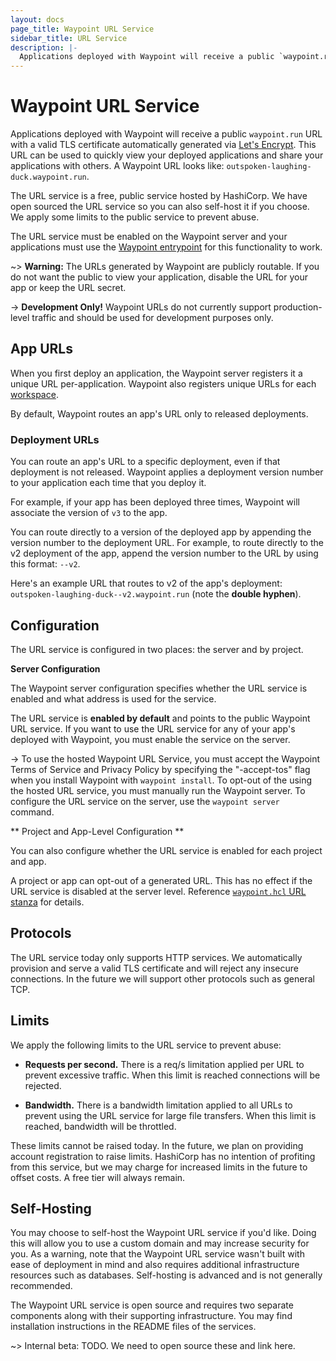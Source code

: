 ```yaml
---
layout: docs
page_title: Waypoint URL Service
sidebar_title: URL Service
description: |-
  Applications deployed with Waypoint will receive a public `waypoint.run` URL. This URL can be used to quickly view your deployed applications and share your applications with others.
---
```


# Waypoint URL Service

Applications deployed with Waypoint will receive a public `waypoint.run` URL
with a valid TLS certificate automatically generated via [Let's Encrypt](https://letsencrypt.org/).
This URL can be used to quickly view your deployed applications and share your
applications with others. A Waypoint URL looks like:
`outspoken-laughing-duck.waypoint.run`.

The URL service is a free, public service hosted by HashiCorp. We have open
sourced the URL service so you can also self-host it if you choose. We apply
some limits to the public service to prevent abuse.

The URL service must be enabled on the Waypoint server and your applications
must use the [Waypoint entrypoint](/docs/entrypoint) for this functionality
to work.

~> **Warning:** The URLs generated by Waypoint are publicly routable. If you
do not want the public to view your application, disable the URL for your
app or keep the URL secret.

-> **Development Only!** Waypoint URLs do not currently support production-level traffic and should be used for development purposes only.

## App URLs

When you first deploy an application, the Waypoint server registers it a unique URL per-application. Waypoint also registers unique URLs for each [workspace](/docs/workspaces).

By default, Waypoint routes an app's URL only to released deployments.

### Deployment URLs

You can route an app's URL to a specific deployment, even if
that deployment is not released. Waypoint applies a deployment version number to your application each time that you deploy it.

For example, if your app has been deployed three times, Waypoint will associate the version of `v3` to the app.

You can route directly to a version of the deployed app by appending the version number to the deployment URL. For example, to route directly to the v2 deployment of the app, append the version number to the URL by using this format: `--v2`.

Here's an example URL that routes to v2 of the app's deployment: `outspoken-laughing-duck--v2.waypoint.run`
(note the **double hyphen**).

## Configuration

The URL service is configured in two places: the server and by project.

**Server Configuration**

The Waypoint server configuration specifies whether the URL service is enabled and what address is used for the service.

The URL service is **enabled by default** and points to the public Waypoint URL service. If you want to use the URL service for any of your app's deployed with Waypoint, you must enable the service on the server.

-> To use the hosted Waypoint URL Service, you must accept the Waypoint Terms of Service and Privacy Policy by specifying the "-accept-tos" flag when you install Waypoint with `waypoint install`. To opt-out of the using the hosted URL service, you must manually run the Waypoint server. To configure the URL service on the server, use the `waypoint server` command.

** Project and App-Level Configuration **

You can also configure whether the URL service is enabled for each project and app.

A project or app can opt-out of a generated URL. This has no effect if the
URL service is disabled at the server level. Reference
[`waypoint.hcl` URL stanza](/docs/waypoint-hcl/url) for details.

## Protocols

The URL service today only supports HTTP services. We automatically provision
and serve a valid TLS certificate and will reject any insecure connections.
In the future we will support other protocols such as general TCP.

## Limits

We apply the following limits to the URL service to prevent abuse:

- **Requests per second.** There is a req/s limitation applied
  per URL to prevent excessive traffic. When this limit is reached
  connections will be rejected.

- **Bandwidth.** There is a bandwidth limitation applied to all URLs
  to prevent using the URL service for large file transfers. When this
  limit is reached, bandwidth will be throttled.

These limits cannot be raised today. In the future, we plan on providing
account registration to raise limits. HashiCorp has no intention of profiting from
this service, but we may charge for increased limits in the future to offset
costs. A free tier will always remain.

## Self-Hosting

You may choose to self-host the Waypoint URL service if you'd like. Doing this
will allow you to use a custom domain and may increase security for you. As a
warning, note that the Waypoint URL service wasn't built with ease of deployment
in mind and also requires additional infrastructure resources such as databases.
Self-hosting is advanced and is not generally recommended.

The Waypoint URL service is open source and requires two separate components
along with their supporting infrastructure. You may find installation instructions
in the README files of the services.

~> Internal beta: TODO. We need to open source these and link here.
